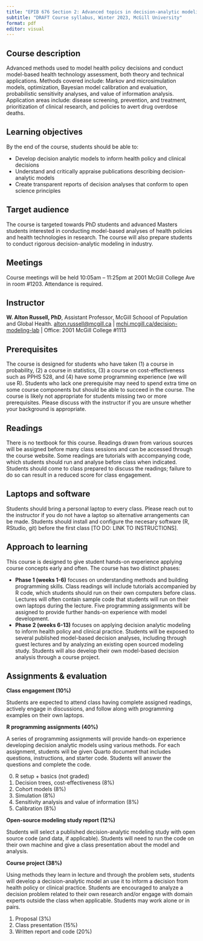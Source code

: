 ```yaml
---
title: "EPIB 676 Section 2: Advanced topics in decision-analytic modeling for health"
subtitle: "DRAFT Course syllabus, Winter 2023, McGill University"
format: pdf
editor: visual
---
```


## Course description

Advanced methods used to model health policy decisions and conduct model-based health technology assessment, both theory and technical applications. Methods covered include: Markov and microsimulation models, optimization, Bayesian model calibration and evaluation, probabilistic sensitivity analyses, and value of information analysis. Application areas include: disease screening, prevention, and treatment, prioritization of clinical research, and policies to avert drug overdose deaths.

## Learning objectives

By the end of the course, students should be able to:

-   Develop decision analytic models to inform health policy and clinical decisions
-   Understand and critically appraise publications describing decision-analytic models
-   Create transparent reports of decision analyses that conform to open science principles

## Target audience

The course is targeted towards PhD students and advanced Masters students interested in conducting model-based analyses of health policies and health technologies in research. The course will also prepare students to conduct rigorous decision-analytic modeling in industry.

## Meetings

Course meetings will be held 10:05am -- 11:25pm at 2001 McGill College Ave in room #1203. Attendance is required.

## Instructor

**W. Alton Russell, PhD**, Assistant Professor, McGill Schoool of Population and Global Health. [alton.russell\@mcgill.ca](alton.russell@mcgill.ca) \| [mchi.mcgill.ca/decision-modeling-lab](mchi.mcgill.ca/decision-modeling-lab) \| Office: 2001 McGill College #1113

## Prerequisites

The course is designed for students who have taken (1) a course in probability, (2) a course in statistics, (3) a course on cost-effectiveness such as PPHS 528, and (4) have some programming experience (we will use R). Students who lack one prerequisite may need to spend extra time on some course components but should be able to succeed in the course. The course is likely not appropriate for students missing two or more prerequisites. Please discuss with the instructor if you are unsure whether your background is appropriate.

## Readings

There is no textbook for this course. Readings drawn from various sources will be assigned before many class sessions and can be accessed through the course website. Some readings are tutorials with accompanying code, which students should run and analyse before class when indicated. Students should come to class prepared to discuss the readings; failure to do so can result in a reduced score for class engagement.

## Laptops and software

Students should bring a personal laptop to every class. Please reach out to the instructor if you do not have a laptop so alternative arrangements can be made. Students should install and configure the necesary software (R, RStudio, git) before the first class \[TO DO: LINK TO INSTRUCTIONS\].

## Approach to learning

This course is designed to give student hands-on experience applying course concepts early and often. The course has two distinct phases:

-   **Phase 1 (weeks 1-6)** focuses on understanding methods and building programming skills. Class readings will include tutorials accompanied by R code, which students should run on their own computers before class. Lectures will often contain sample code that students will run on their own laptops during the lecture. Five programming assignments will be assigned to provide further hands-on experience with model development.
-   **Phase 2 (weeks 6-13)** focuses on applying decision analytic modeling to inform health policy and clinical practice. Students will be exposed to several published model-based decision analyses, including through guest lectures and by analyzing an existing open sourced modeling study. Students will also develop their own model-based decision analysis through a course project.

## Assignments & evaluation

**Class engagement (10%)**

Students are expected to attend class having complete assigned readings, actively engage in discussions, and follow along with programming examples on their own laptops.

**R programming assignments (40%)**

A series of programming assignments will provide hands-on experience developing decision analytic models using various methods. For each assignment, students will be given Quarto document that includes questions, instructions, and starter code. Students will answer the questions and complete the code.

0.  R setup + basics (not graded)
1.  Decision trees, cost-effectiveness (8%)
2.  Cohort models (8%)
3.  Simulation (8%)
4.  Sensitivity analysis and value of information (8%)
5.  Calibration (8%)

**Open-source modeling study report (12%)**

Students will select a published decision-analytic modeling study with open source code (and data, if applicable). Students will need to run the code on their own machine and give a class presentation about the model and analysis.

**Course project (38%)**

Using methods they learn in lecture and through the problem sets, students will develop a decision-analytic model an use it to inform a decision from health policy or clinical practice. Students are encouraged to analyze a decision problem related to their own research and/or engage with domain experts outside the class when applicable. Students may work alone or in pairs.

1.  Proposal (3%)
2.  Class presentation (15%)
3.  Written report and code (20%)

<!--#
## Course schedule \[Tentative, subject to change\]

+------------+--------------------------------------------------------------------------------+
| **Date**   | **Content,** *Tasks to be completed before class*                              |
+============+================================================================================+
| **1/4 W**  | **Course introduction**                                                        |
|            |                                                                                |
|            | -   Why do decision analysis                                                   |
|            | -   Analytic perspective                                                       |
|            | -   R basics                                                                   |
|            | -   **Assignment 0 available (not graded)**                                    |
|            |                                                                                |
|            | *Install R, Rstudio, Git, and create Github account (instructions on Github)*\ |
+------------+--------------------------------------------------------------------------------+
| **1/6 F**  | **Economic evaluation**                                                        |
|            |                                                                                |
|            | -   Economic evaluation                                                        |
|            | -   Framing an analysis                                                        |
|            | -   Quantifying health                                                         |
|            | -   Discounting                                                                |
|            | -   **Assignment** **1 available (decision trees, cost-effectiveness)**        |
|            |                                                                                |
|            | *Readings from 2nd Panel book?*\                                               |
+------------+--------------------------------------------------------------------------------+
| **1/11 W** | **Probability, decision trees**                                                |
|            |                                                                                |
|            | -   Conditional probability                                                    |
|            | -   Decision trees                                                             |
|            | -   Distributions, expectation, variance                                       |
|            |                                                                                |
|            | *Readings from Baio book?*\                                                    |
+------------+--------------------------------------------------------------------------------+
| **1/13 F** | **Cohort models I**                                                            |
|            |                                                                                |
|            | -   Markovian property                                                         |
|            | -   Matrix operations in R                                                     |
|            | -   Discrete time cohort models                                                |
|            | -   **Assignment 2 available (cohort models)**                                 |
|            |                                                                                |
|            | *DARTH cohort tutorial intro*\                                                 |
+------------+--------------------------------------------------------------------------------+
| **1/18 W** | **Cohort models II**                                                           |
|            |                                                                                |
|            | -   Time-varying transitions                                                   |
|            | -   Tolls, tunnel states                                                       |
|            | -   **Assignment 1 due**                                                       |
|            |                                                                                |
|            | *DARTH cohort tutorial advanced*\                                              |
+------------+--------------------------------------------------------------------------------+
| **1/20 F** | **Microsimulation I**                                                          |
|            |                                                                                |
|            | -   Monte Carlo simulation                                                     |
|            | -   Simulating decision trees                                                  |
|            | -   Probabilistic sensitivity analysis                                         |
|            | -   **Assignment 3 available (simulation)**                                    |
|            |                                                                                |
|            | *Reading*\                                                                     |
+------------+--------------------------------------------------------------------------------+
| **1/25 W** | **Microsimulation II**                                                         |
|            |                                                                                |
|            | -   Individual attributes                                                      |
|            | -   Number of iterations                                                       |
|            | -   Conditional Monte Carlo                                                    |
|            | -   **Assignment 2 due**                                                       |
|            |                                                                                |
|            | *Reading*\                                                                     |
+------------+--------------------------------------------------------------------------------+
| **1/27 F** | **Other simulation types**                                                     |
|            |                                                                                |
|            | -   Discreet event                                                             |
|            | -   Agent based                                                                |
|            | -   Network model                                                              |
|            |                                                                                |
|            | *Reading from Caro book?*\                                                     |
+------------+--------------------------------------------------------------------------------+
| **2/1 W**  | **Uncertainty analysis**                                                       |
|            |                                                                                |
|            | -   Probabilistic sensitivity analysis                                         |
|            | -   Credible intervals                                                         |
|            | -   Univariate sensitivity analysis                                            |
|            | -   Scenario analysis                                                          |
|            | -   **Assignment 4 available (Sensitivity analysis, value of information)**    |
+------------+--------------------------------------------------------------------------------+
| **2/3 F**  | **Value of information**                                                       |
|            |                                                                                |
|            | -   EVPI, EVPPI                                                                |
|            | -   EVSI                                                                       |
|            |                                                                                |
|            | *Reading from ISPOR tutorial*                                                  |
|            |                                                                                |
|            | *Code from SMDM session Anna Heath and Jeremy GF*\                             |
+------------+--------------------------------------------------------------------------------+
| **2/8 W**  | **Modeling workflow**                                                          |
|            |                                                                                |
|            | -   Model selection                                                            |
|            | -   Parameterization                                                           |
|            | -   R project workflow                                                         |
|            | -   **Project proposal assigned**                                              |
|            | -   **Assignment 3 due**                                                       |
|            |                                                                                |
|            | *Reading on project management in R*                                           |
+------------+--------------------------------------------------------------------------------+
| **2/10 F** | **Calibration I**                                                              |
|            |                                                                                |
|            | -   **Assignment 5 available (calibration)**                                   |
|            |                                                                                |
|            | *Menzies tutorial + code*\                                                     |
+------------+--------------------------------------------------------------------------------+
| **2/15 W** | **Calibration II**                                                             |
|            |                                                                                |
|            | -                                                                              |
|            |                                                                                |
|            | -   **Report on published study assigned**                                     |
|            |                                                                                |
|            | -   **Assignment 4 due**                                                       |
+------------+--------------------------------------------------------------------------------+
| **2/17 F** | Applied analysis presentation                                                  |
|            |                                                                                |
|            | -   **Assignment 5 due**                                                       |
|            |                                                                                |
|            | *Read paper*\                                                                  |
+------------+--------------------------------------------------------------------------------+
| **2/22 W** | **Work on final projects**                                                     |
|            |                                                                                |
|            | -   **Project proposal due**                                                   |
+------------+--------------------------------------------------------------------------------+
| **2/24 F** | **Applied analysis presentation**                                              |
|            |                                                                                |
|            | *Read paper*\                                                                  |
+------------+--------------------------------------------------------------------------------+
| **3/1 W**  | **Applied analysis presentation**                                              |
|            |                                                                                |
|            | *Read paper*\                                                                  |
+------------+--------------------------------------------------------------------------------+
| **3/3 F**  | **Applied analysis presentation**                                              |
|            |                                                                                |
|            | *Read paper*\                                                                  |
+------------+--------------------------------------------------------------------------------+
| **3/8 W**  | **Presentations on published studies**                                         |
|            |                                                                                |
|            | *Read paper*\                                                                  |
+------------+--------------------------------------------------------------------------------+
| **3/10 F** | **Applied analysis presentation**                                              |
|            |                                                                                |
|            | *Read paper*\                                                                  |
+------------+--------------------------------------------------------------------------------+
| **3/15 W** | **Applied analysis presentation**                                              |
|            |                                                                                |
|            | *Read paper*\                                                                  |
+------------+--------------------------------------------------------------------------------+
| **3/17 F** | **Applied analysis presentation**                                              |
|            |                                                                                |
|            | *Read paper*\                                                                  |
+------------+--------------------------------------------------------------------------------+
| **3/22 W** | **Work on final projects\                                                      |
|            | **                                                                             |
+------------+--------------------------------------------------------------------------------+
| **3/24 F** | **Applied analysis presentation**                                              |
|            |                                                                                |
|            | *Read paper*\                                                                  |
+------------+--------------------------------------------------------------------------------+
| **3/29 W** | **Applied analysis presentation**                                              |
|            |                                                                                |
|            | *Read paper*\                                                                  |
+------------+--------------------------------------------------------------------------------+
| **3/31 F** | **Work on final projects**\                                                    |
+------------+--------------------------------------------------------------------------------+
| **4/5 W**  | **Applied analysis presentation**                                              |
|            |                                                                                |
|            | *Read paper*\                                                                  |
+------------+--------------------------------------------------------------------------------+
| **4/7 F**  | **Final presentations**\                                                       |
+------------+--------------------------------------------------------------------------------+
| **4/12 W** | **Wrap-up**\                                                                   |
+------------+--------------------------------------------------------------------------------+

-->
